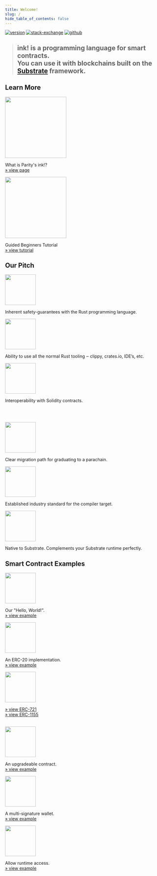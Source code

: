 ```yaml
---
title: Welcome!
slug: /
hide_table_of_contents: false
---
```


[![version][m1]][m2] [![stack-exchange][s1]][s2] [![github][g1]][g2]

[m1]: https://img.shields.io/github/v/release/use-ink/ink?label=ink!%20on%20GitHub&labelColor=white&color=blue
[m2]: https://github.com/use-ink/ink
[s1]: https://img.shields.io/badge/click-white.svg?logo=StackExchange&label=ink!%20Support%20on%20StackExchange&labelColor=white&color=blue
[s2]: https://substrate.stackexchange.com/questions/tagged/ink?tab=Votes
[g1]: https://img.shields.io/twitter/follow/ink_lang?label=Follow
[g2]: https://twitter.com/ink_lang

<blockquote>
    <h2>
        ink! is a programming language for smart contracts.<br/>
        You can use it with blockchains built on the <a href="https://github.com/paritytech/substrate">Substrate</a> framework.
    </h2>
</blockquote>

## Learn More

<div className="row">
    <div className="col text--center">
        <a href="https://www.parity.io/blog/what-is-paritys-ink">
            <img src="/img/what-is-ink.png" width="200" style={{borderRadius: 15, border: "1px solid slategrey"}} />
        </a>
        <p>
            What is Parity's ink!?<br/>
            <a href="https://www.parity.io/blog/what-is-paritys-ink">
                » view page
            </a>
        </p>
    </div>
    <div className="col text--center">
        <a href="https://docs.substrate.io/tutorials/smart-contracts/">
            <img src="/img/tutorial.png" width="200" style={{borderRadius: 15, border: "1px solid slategrey"}} />
        </a>
        <p>
            Guided Beginners Tutorial<br/>
            <a href="https://docs.substrate.io/tutorials/smart-contracts/">
                » view tutorial
            </a>
        </p>
    </div>
</div>

## Our Pitch

<div className="row">
    <div className="col text--center">
        <img src="/img/icons/rust.svg" width="100" />
        <p>Inherent safety-guarantees with the Rust programming language.</p>
    </div>
    <div className="col text--center">
        <img src="/img/icons/ecosystem.svg" width="100" />
        <p>Ability to use all the normal Rust tooling ‒ clippy, crates.io, IDE’s, etc.</p>
    </div>
    <div className="col text--center">
        <img src="/img/icons/interop.svg" width="100" />
        <p>Interoperability with Solidity contracts.</p>
    </div>
</div>

<br/>&nbsp;<br/>

<div className="row">
    <div className="col text--center">
        <img src="/img/icons/migration-path.svg" width="100" />
        <p>Clear migration path for graduating to a parachain.</p>
    </div>
    <div className="col text--center">
        <img src="/img/icons/wasm.svg" width="100" />
        <p>Established industry standard for the compiler target.</p>
    </div>
    <div className="col text--center">
        <img src="/img/icons/substrate.svg" width="100" />
        <p>Native to Substrate. Complements your Substrate runtime perfectly.</p>
    </div>
</div>

## Smart Contract Examples

<div className="row">
    <div className="col text--center">
        <a href="https://github.com/use-ink/ink-examples/tree/main/flipper"><img src="/img/icons/flipper.svg" width="100" /></a>
        <p>
            Our "Hello, World!".<br/>
            <a href="https://github.com/use-ink/ink-examples/tree/main/flipper">
                » view example
            </a>
        </p>
    </div>
    <div className="col text--center">
        <a href="https://github.com/use-ink/ink-examples/tree/main/erc20"><img src="/img/icons/erc20.svg" width="100" /></a>
        <p>
            An ERC-20 implementation.<br/>
            <a href="https://github.com/use-ink/ink-examples/tree/main/erc20">
                » view example
            </a>
        </p>
    </div>
    <div className="col text--center">
        <a href="https://github.com/use-ink/ink-examples/tree/main/erc721"><img src="/img/icons/nft.svg" width="100" /></a>
        <p>
            <a href="https://github.com/use-ink/ink-examples/tree/main/erc721">
                » view ERC-721
            </a>
            <br/>
            <a href="https://github.com/use-ink/ink-examples/tree/main/erc1155">
                » view ERC-1155
            </a>
        </p>
    </div>
</div>

<br/>

<div className="row">
    <div className="col text--center">
        <a href="https://github.com/use-ink/ink-examples/tree/main/upgradeable-contracts"><img src="/img/icons/upgradable.svg" width="100" /></a>
        <p>
            An upgradeable contract.<br/>
            <a href="https://github.com/use-ink/ink-examples/tree/main/upgradeable-contracts">
                » view example
            </a>
        </p>
    </div>
    <div className="col text--center">
        <a href="https://github.com/use-ink/ink-examples/tree/main/multisig"><img src="/img/icons/multisig.svg" width="100" /></a>
        <p>
            A multi-signature wallet.<br/>
            <a href="https://github.com/use-ink/ink-examples/tree/main/multisig">
                » view example
            </a>
        </p>
    </div>
    <div className="col text--center">
        <a href="https://github.com/use-ink/ink-examples/tree/main/rand-extension"><img src="/img/icons/rand-extension.svg" width="100" /></a>
        <p>
            Allow runtime access.<br/>
            <a href="https://github.com/use-ink/ink-examples/tree/main/rand-extension">
                » view example
            </a>
        </p>
    </div>
</div>
